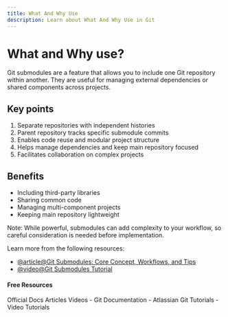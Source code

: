 ```yaml
---
title: What And Why Use
description: Learn about What And Why Use in Git
---
```


# What and Why use?

Git submodules are a feature that allows you to include one Git repository within another. They are useful for managing external dependencies or shared components across projects.

## Key points

1. Separate repositories with independent histories
2. Parent repository tracks specific submodule commits
3. Enables code reuse and modular project structure
4. Helps manage dependencies and keep main repository focused
5. Facilitates collaboration on complex projects

## Benefits

- Including third-party libraries
- Sharing common code
- Managing multi-component projects
- Keeping main repository lightweight

Note: While powerful, submodules can add complexity to your workflow, so careful consideration is needed before implementation.

Learn more from the following resources:

- [@article@Git Submodules: Core Concept, Workflows, and Tips](https://www.atlassian.com/git/tutorials/git-submodule)
- [@video@Git Submodules Tutorial](https://www.youtube.com/watch?v=gSlXo2iLBro)

#### Free Resources

<Tabs defaultValue="official">
<TabsList>
<TabsTrigger value="official">Official Docs</TabsTrigger>
<TabsTrigger value="article">Articles</TabsTrigger>
<TabsTrigger value="video">Videos</TabsTrigger>
</TabsList>

<TabsContent value="official">
- <Link href="https://git-scm.com/docs">Git Documentation</Link>
</TabsContent>
<TabsContent value="article">
- <Link href="https://www.atlassian.com/git/tutorials">Atlassian Git Tutorials</Link>
</TabsContent>
<TabsContent value="video">
- <Link href="https://www.youtube.com/results?search_query=git+what-and-why-use+tutorial">Video Tutorials</Link>
</TabsContent>
</Tabs>

<Outlet path="6-workflows/best-practices/what-and-why-use" />
